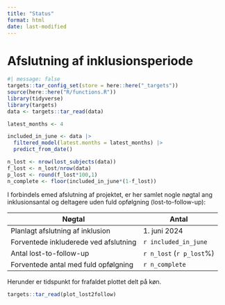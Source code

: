 ```yaml
---
title: "Status"
format: html
date: last-modified
---
```


# Afslutning af inklusionsperiode

```r
#| message: false
targets::tar_config_set(store = here::here("_targets"))
source(here::here("R/functions.R"))
library(tidyverse)
library(targets)
data <- targets::tar_read(data)
```

```r
latest_months <- 4

included_in_june <- data |>
  filtered_model(latest.months = latest_months) |>
  predict_from_date()

n_lost <- nrow(lost_subjects(data))
f_lost <- n_lost/nrow(data)
p_lost <- round(f_lost*100,1)
n_complete <- floor(included_in_june*(1-f_lost))
```

I forbindels emed afslutning af projektet, er her samlet nogle nøgtal
ang inklusionsantal og deltagere uden fuld opfølgning
(lost-to-follow-up):

| Nøgtal                                | Antal                    |
|---------------------------------------|--------------------------|
| Planlagt afslutning af inklusion      | 1\. juni 2024            |
| Forventede inkluderede ved afslutning | `r included_in_june`     |
| Antal lost-to-follow-up               | `r n_lost` (`r p_lost`%) |
| Forventede antal med fuld opfølgning  | `r n_complete`           |

Herunder er tidspunkt for frafaldet plottet delt på køn.

```r
targets::tar_read(plot_lost2follow)
```
